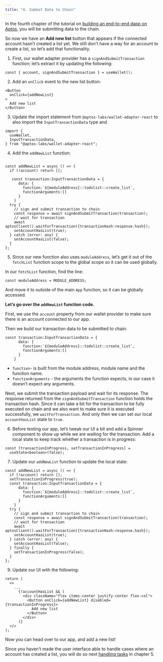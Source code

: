 ```yaml
---
title: "4. Submit Data to Chain"
---
```


In the fourth chapter of the tutorial on [building an end-to-end dapp on Aptos](/build/guides/build-e2e-dapp), you will be submitting data to the chain.

So now we have an **Add new list** button that appears if the connected account hasn’t created a list yet. We still don't have a way for an account to create a list, so let’s add that functionality.

1. First, our wallet adapter provider has a `signAndSubmitTransaction` function; let’s extract it by updating the following:

```tsx filename="App.tsx"
const { account, signAndSubmitTransaction } = useWallet();
```

2. Add an `onClick` event to the new list button:

```tsx filename="App.tsx"
<Button
  onClick={addNewList}
>
  Add new list
</Button>
```

3. Update the import statement from `@aptos-labs/wallet-adapter-react` to also import the `InputTransactionData` type and

```tsx filename="App.tsx"
import {
  useWallet,
  InputTransactionData,
} from "@aptos-labs/wallet-adapter-react";
```

4. Add the `addNewList` function:

```tsx filename="App.tsx"

const addNewList = async () => {
  if (!account) return [];

   const transaction:InputTransactionData = {
      data: {
        function:`${moduleAddress}::todolist::create_list`,
        functionArguments:[]
      }
    }
  try {
    // sign and submit transaction to chain
    const response = await signAndSubmitTransaction(transaction);
    // wait for transaction
    await aptosClient().waitForTransaction({transactionHash:response.hash});
    setAccountHasList(true);
  } catch (error: any) {
    setAccountHasList(false);
  }
};
```

5. Since our new function also uses `moduleAddress`, let’s get it out of the `fetchList` function scope to the global scope so it can be used globally.

In our `fetchList` function, find the line:

```tsx filename="App.tsx"
const moduleAddress = MODULE_ADDRESS;
```

And move it to outside of the main `App` function, so it can be globally accessed.

**Let’s go over the `addNewList` function code.**

First, we use the `account` property from our wallet provider to make sure there is an account connected to our app.

Then we build our transaction data to be submitted to chain:

```tsx filename="App.tsx"
const transaction:InputTransactionData = {
      data: {
        function:`${moduleAddress}::todolist::create_list`,
        functionArguments:[]
      }
    }
```

- `function`- is built from the module address, module name and the function name.
- `functionArguments` - the arguments the function expects, in our case it doesn’t expect any arguments.

Next, we submit the transaction payload and wait for its response. The response returned from the `signAndSubmitTransaction` function holds the transaction hash. Since it can take a bit for the transaction to be fully executed on chain and we also want to make sure it is executed successfully, we `waitForTransaction`. And only then we can set our local `accountHasList` state to `true`.

6. Before testing our app, let’s tweak our UI a bit and add a Spinner component to show up while we are waiting for the transaction.
   Add a local state to keep track whether a transaction is in progress:

```tsx filename="App.tsx"
const [transactionInProgress, setTransactionInProgress] =
  useState<boolean>(false);
```

7. Update our `addNewList` function to update the local state:

```tsx filename="App.tsx"
const addNewList = async () => {
  if (!account) return [];
  setTransactionInProgress(true);
  const transaction:InputTransactionData = {
      data: {
        function:`${moduleAddress}::todolist::create_list`,
        functionArguments:[]
      }
    }
  try {
    // sign and submit transaction to chain
    const response = await signAndSubmitTransaction(transaction);
    // wait for transaction
    await aptosClient().waitForTransaction({transactionHash:response.hash});
    setAccountHasList(true);
  } catch (error: any) {
    setAccountHasList(false);
  } finally {
    setTransactionInProgress(false);
  }
};
```

9. Update our UI with the following:

```tsx filename="App.tsx"
return (
  <>
    ...
      {!accountHasList && (
        <div className="flex items-center justify-center flex-col">
          <Button onClick={addNewList} disabled={transactionInProgress}>
            Add new list
          </Button>
        </div>
      )}
  </>
);
```

Now you can head over to our app, and add a new list!

Since you haven’t made the user interface able to handle cases where an account has created a list, you will do so next [handling tasks](/build/guides/build-e2e-dapp/5-handle-tasks) in chapter 5.
